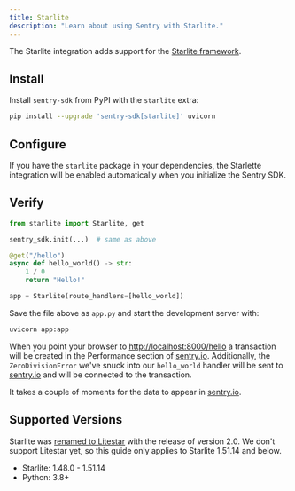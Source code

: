 ```yaml
---
title: Starlite
description: "Learn about using Sentry with Starlite."
---
```


The Starlite integration adds support for the [Starlite framework](https://docs.litestar.dev/1/).

## Install

Install `sentry-sdk` from PyPI with the `starlite` extra:

```bash
pip install --upgrade 'sentry-sdk[starlite]' uvicorn
```

## Configure

If you have the `starlite` package in your dependencies, the Starlette integration will be enabled automatically when you initialize the Sentry SDK.

<PlatformContent includePath="getting-started-config" />

## Verify

```python
from starlite import Starlite, get

sentry_sdk.init(...)  # same as above

@get("/hello")
async def hello_world() -> str:
    1 / 0
    return "Hello!"

app = Starlite(route_handlers=[hello_world])
```

Save the file above as `app.py` and start the development server with:

```bash
uvicorn app:app
```

When you point your browser to [http://localhost:8000/hello](http://localhost:8000/hello) a transaction will be created in the Performance section of [sentry.io](https://sentry.io). Additionally, the `ZeroDivisionError` we've snuck into our `hello_world` handler will be sent to [sentry.io](https://sentry.io) and will be connected to the transaction.

It takes a couple of moments for the data to appear in [sentry.io](https://sentry.io).

## Supported Versions

<Alert level="warning" title="Note">

Starlite was [renamed to Litestar](https://litestar.dev/about/organization.html#litestar-and-starlite)
with the release of version 2.0. We don't support Litestar yet, so this guide only applies to Starlite 1.51.14
and below.

</Alert>

- Starlite: 1.48.0 - 1.51.14
- Python: 3.8+
